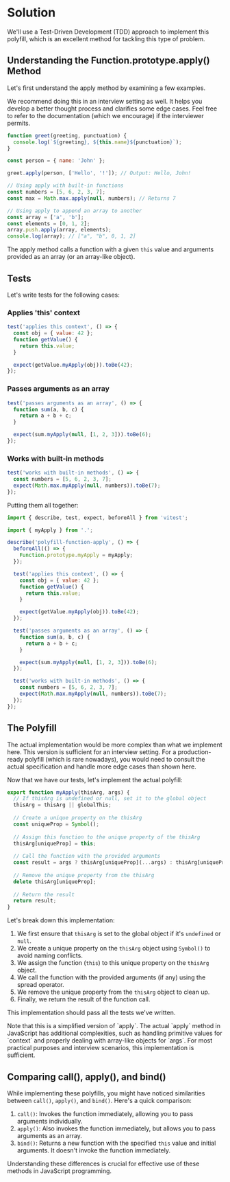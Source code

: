 
# Solution

We'll use a Test-Driven Development (TDD) approach to implement this polyfill, which is an excellent method for tackling this type of problem.

## Understanding the Function.prototype.apply() Method

Let's first understand the apply method by examining a few examples.

<Callout>
We recommend doing this in an interview setting as well. It helps you develop a better thought process and clarifies some edge cases. Feel free to refer to the documentation (which we encourage) if the interviewer permits.
</Callout>

```js
function greet(greeting, punctuation) {
  console.log(`${greeting}, ${this.name}${punctuation}`);
}

const person = { name: 'John' };

greet.apply(person, ['Hello', '!']); // Output: Hello, John!

// Using apply with built-in functions
const numbers = [5, 6, 2, 3, 7];
const max = Math.max.apply(null, numbers); // Returns 7

// Using apply to append an array to another
const array = ['a', 'b'];
const elements = [0, 1, 2];
array.push.apply(array, elements);
console.log(array); // ["a", "b", 0, 1, 2]
```

The apply method calls a function with a given `this` value and arguments provided as an array (or an array-like object).

## Tests

Let's write tests for the following cases:

### Applies 'this' context

```js title="index.test.js"
test('applies this context', () => {
  const obj = { value: 42 };
  function getValue() {
    return this.value;
  }

  expect(getValue.myApply(obj)).toBe(42);
});
```

### Passes arguments as an array

```js title="index.test.js"
test('passes arguments as an array', () => {
  function sum(a, b, c) {
    return a + b + c;
  }

  expect(sum.myApply(null, [1, 2, 3])).toBe(6);
});
```

### Works with built-in methods

```js title="index.test.js"
test('works with built-in methods', () => {
  const numbers = [5, 6, 2, 3, 7];
  expect(Math.max.myApply(null, numbers)).toBe(7);
});
```

Putting them all together:

```js title="index.test.js" showLineNumbers
import { describe, test, expect, beforeAll } from 'vitest';

import { myApply } from '.';

describe('polyfill-function-apply', () => {
  beforeAll(() => {
    Function.prototype.myApply = myApply;
  });

  test('applies this context', () => {
    const obj = { value: 42 };
    function getValue() {
      return this.value;
    }

    expect(getValue.myApply(obj)).toBe(42);
  });

  test('passes arguments as an array', () => {
    function sum(a, b, c) {
      return a + b + c;
    }

    expect(sum.myApply(null, [1, 2, 3])).toBe(6);
  });

  test('works with built-in methods', () => {
    const numbers = [5, 6, 2, 3, 7];
    expect(Math.max.myApply(null, numbers)).toBe(7);
  });
});
```

## The Polyfill

<Callout type='error'>
The actual implementation would be more complex than what we implement here. This version is sufficient for an interview setting. For a production-ready polyfill (which is rare nowadays), you would need to consult the actual specification and handle more edge cases than shown here.
</Callout>

Now that we have our tests, let's implement the actual polyfill:

```js title="index.js" showLineNumbers
export function myApply(thisArg, args) {
  // If thisArg is undefined or null, set it to the global object
  thisArg = thisArg || globalThis;
  
  // Create a unique property on the thisArg
  const uniqueProp = Symbol();
  
  // Assign this function to the unique property of the thisArg
  thisArg[uniqueProp] = this;
  
  // Call the function with the provided arguments
  const result = args ? thisArg[uniqueProp](...args) : thisArg[uniqueProp]();
  
  // Remove the unique property from the thisArg
  delete thisArg[uniqueProp];
  
  // Return the result
  return result;
}
```

Let's break down this implementation:

1. We first ensure that `thisArg` is set to the global object if it's `undefined` or `null`.
2. We create a unique property on the `thisArg` object using `Symbol()` to avoid naming conflicts.
3. We assign the function (`this`) to this unique property on the `thisArg` object.
4. We call the function with the provided arguments (if any) using the spread operator.
5. We remove the unique property from the `thisArg` object to clean up.
6. Finally, we return the result of the function call.

This implementation should pass all the tests we've written.

<Callout>
Note that this is a simplified version of `apply`. The actual `apply` method in JavaScript has additional complexities, such as handling primitive values for `context` and properly dealing with array-like objects for `args`. For most practical purposes and interview scenarios, this implementation is sufficient.
</Callout>

## Comparing call(), apply(), and bind()

While implementing these polyfills, you might have noticed similarities between `call()`, `apply()`, and `bind()`. Here's a quick comparison:

1. `call()`: Invokes the function immediately, allowing you to pass arguments individually.
2. `apply()`: Also invokes the function immediately, but allows you to pass arguments as an array.
3. `bind()`: Returns a new function with the specified `this` value and initial arguments. It doesn't invoke the function immediately.

Understanding these differences is crucial for effective use of these methods in JavaScript programming.